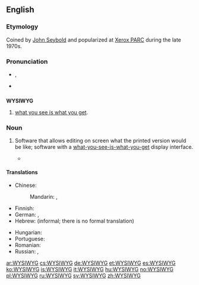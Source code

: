 ==English==
{{wikipedia}}

===Etymology===
Coined by [[w:John_W._Seybold|John Seybold]] and popularized at [[w:Xerox_PARC|Xerox PARC]] during  the late 1970s.

===Pronunciation===
* {{IPA|/ˈwɪz.iˌwɪɡ/|/ˈwɪz.ə.wɪɡ/}}, {{X-SAMPA|/"wIz.i%wIg/|/"wIz.@.%wIg/}}
* {{audio|Image-En-us-wysiwyg.ogg|Audio (US)}}

==={{acronym-old|en}}===
'''WYSIWYG'''

# [[what you see is what you get]].

===Noun===
{{en-noun}}

# {{context|computing|lang=en}} Software that allows editing on screen what the printed version would be like; software with a [[what-you-see-is-what-you-get]] display interface.
#* {{quote-book|title=How to Do Everything with HTML & XHTML‎|page=132|author=James H. Pence|year=2003|passage='''WYSIWYG'''s are helpful tools in that they enable you to create pages much more quickly}}

====Translations====
{{trans-top|computer program that allows editing on screen what the printed version would be like}}
* Chinese:
*: Mandarin: {{t|cmn|所見即所得|sc=Hani}}, {{t|cmn|所见即所得|tr=suǒjiàn jí suǒdé|sc=Hani}}
* Finnish: {{t-|fi|WYSIWYG}}
* German: {{t+|de|WYSIWYG}}, {{l|de|wirklichkeitsgetreue}} {{l|de|Darstellung}} {{l|de|auf}} {{l|de|dem}} {{l|de|Bildschirm}}
* Hebrew: {{t-|he|מה שאתה רואה זה מה שאתה מקבל}} (informal; there is no formal translation)
{{trans-mid}}
* Hungarian: {{t+|hu|WYSIWYG}}
* Portuguese: {{t-|pt|o que você vê é o que você tem}}
* Romanian: {{t-|ro|ceea ce vezi e ceea ce vei obține}}
* Russian: {{t-|ru|что видишь, то и получишь|tr=što vídiš, to i polúčiš|sc=Cyrl}}, {{t+|ru|WYSIWYG|sc=Latn}}
{{trans-bottom}}

[[ar:WYSIWYG]]
[[cs:WYSIWYG]]
[[de:WYSIWYG]]
[[et:WYSIWYG]]
[[es:WYSIWYG]]
[[ko:WYSIWYG]]
[[is:WYSIWYG]]
[[it:WYSIWYG]]
[[hu:WYSIWYG]]
[[no:WYSIWYG]]
[[pl:WYSIWYG]]
[[ru:WYSIWYG]]
[[sv:WYSIWYG]]
[[zh:WYSIWYG]]